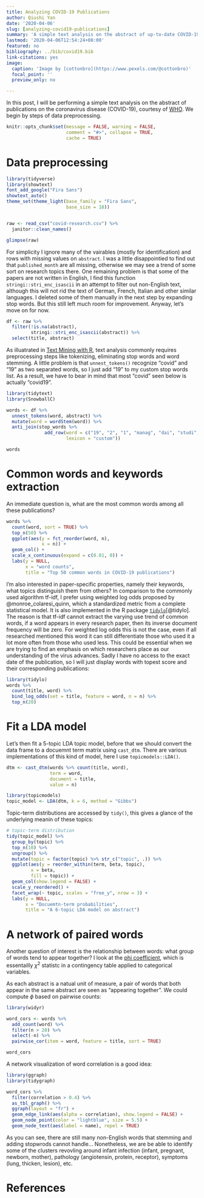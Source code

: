 ```yaml
---
title: Analyzing COVID-19 Publications
author: Qiushi Yan
date: '2020-04-06'
slug: [analyzing-covid19-publications]
summary: 'A simple text analysis on the abstract of up-to-date COVID-19 publications.'
lastmod: '2020-04-06T12:54:24+08:00'
featured: no
bibliography: ../bib/covid19.bib
link-citations: yes
image:
  caption: 'Image by [cottonbro](https://www.pexels.com/@cottonbro)'
  focal_point: ''
  preview_only: no

---
```



In this post, I will be performing a simple text analysis on the abstract of publications on the coronavirus disease (COVID-19), courtesy of [WHO](https://www.who.int/emergencies/diseases/novel-coronavirus-2019/global-research-on-novel-coronavirus-2019-ncov). We begin by steps of data preprocessing.  


```r
knitr::opts_chunk$set(message = FALSE, warning = FALSE,
                      comment = "#>", collapse = TRUE,
                      cache = TRUE)
```


# Data preprocessing

```r
library(tidyverse)
library(showtext)
font_add_google("Fira Sans")
showtext_auto()
theme_set(theme_light(base_family = "Fira Sans",
                      base_size = 18))


raw <- read_csv("covid-research.csv") %>% 
  janitor::clean_names() 

glimpse(raw)
```

For simplicity I ignore many of the vairables (mostly for identification) and rows with missing values on `abstract`. I was a little disappointied to find out that `published_month` are all missing, otherwise we may see a trend of some sort on research topics there. One remaining problem is that some of the papers are not written in English, I find this function `stringi::stri_enc_isascii` in an attempt to filter out non-English text, although this will not rid the text of German, French, Italian and other similar languages. I deleted some of them manually in the next step by expanding stop words. But this still left much room for improvement. Anyway, let's move on for now.
```r
df <- raw %>%
  filter(!is.na(abstract),
         stringi::stri_enc_isascii(abstract)) %>% 
  select(title, abstract)
```

As illuatrated in [Text Mining with R](https://www.tidytextmining.com), text analysis commonly requires preprocessing steps like tokenizing, eliminating stop words and word stemming. A little problem is that `unnest_tokens()` recognize "covid" and "19" as two separated words, so I just add "19" to my custom stop words list. As a result, we have to bear in mind that most "covid" seen below is actually "covid19".  

```r
library(tidytext)
library(SnowballC)

words <- df %>% 
  unnest_tokens(word, abstract) %>% 
  mutate(word = wordStem(word)) %>% 
  anti_join(stop_words %>% 
              add_row(word = c("19", "2", "1", "manag", "dai", "studi", "epidem", "includ", "coronaviru", "diseas", "emetin", "dai", "acut", "dub", "hospit", "hfnc", "caus", "develop", "thi"), 
                      lexicon = "custom")) 

words
```


# Common words and keywords extraction  

An immediate question is, what are the most common words among all these publications?  

```r
words %>% 
  count(word, sort = TRUE) %>%
  top_n(50) %>%
  ggplot(aes(y = fct_reorder(word, n),
             x = n)) + 
  geom_col() + 
  scale_x_continuous(expand = c(0.01, 0)) + 
  labs(y = NULL,
       x = "word counts",
       title = "Top 50 common words in COVID-19 publications") 
```

I'm also interested in paper-specific properties, namely their keywords, what topics distinguish them from others? In comparison to the commonly used algorithm tf-idf, I prefer using weighted log odds proposed by @monroe_colaresi_quinn, which a standardized metric from a complete statistical model. It is also implemented in the R package [`tidylo`](https://github.com/juliasilge/tidylo)[@tidylo]. The reason is that tf-idf cannot extract the varying use trend of common words, if a word appears in every research paper, then its inverse document frequency will be zero. For weighted log odds this is not the case, even if all researched mentioned this word it can still differentiate those who used it a lot more often from those who used less. This could be essential when we are trying to find an emphasis on which researchers place as our understanding of the virus advances. Sadly I have no access to the exact date of the publication, so I will just display words with topest score and their corresponding publications:  

```r
library(tidylo)
words %>%
  count(title, word) %>% 
  bind_log_odds(set = title, feature = word, n = n) %>%
  top_n(20)
```

# Fit a LDA model  

Let's then fit a 5-topic LDA topic model, before that we should convert the data frame to a docuemnt term matrix using `cast_dtm`. There are various implementations of this kind of model, here I use `topicmodels::LDA()`.    

```r
dtm <- cast_dtm(words %>% count(title, word),
                term = word,
                document = title,
                value = n)

library(topicmodels)
topic_model <- LDA(dtm, k = 6, method = "Gibbs")
```


Topic-term distributions are accessed by `tidy()`, this gives a glance of the underlying meanin of these topics:
```r
# topic-term distribution
tidy(topic_model) %>% 
  group_by(topic) %>% 
  top_n(10) %>% 
  ungroup() %>%
  mutate(topic = factor(topic) %>% str_c("topic", .)) %>% 
  ggplot(aes(y = reorder_within(term, beta, topic),
         x = beta,
         fill = topic)) + 
  geom_col(show.legend = FALSE) + 
  scale_y_reordered() + 
  facet_wrap(~ topic, scales = "free_y", nrow = 3) + 
  labs(y = NULL,
       x = "Docuemtn-term probabilities",
       title = "A 6-topic LDA model on abstract")
```



# A network of paired words  

Another question of interest is the relationship between words: what group of words tend to appear together? I look at the [phi coefficient](https://en.wikipedia.org/wiki/Phi_coefficient), which is essentailly $\chi^2$ statistc in a contingency table applied to categorical variables.  

As each abstract is a natual unit of measure, a pair of words that both appear in the same abstract are seen as "appearing together". We could compute $\phi$ based on pairwise counts:

```r
library(widyr)

word_cors <- words %>% 
  add_count(word) %>% 
  filter(n > 20) %>%
  select(-n) %>%
  pairwise_cor(item = word, feature = title, sort = TRUE)

word_cors
```

A network visualization of word correlation is a good idea:  

```r
library(ggraph)
library(tidygraph)

word_cors %>% 
  filter(correlation > 0.4) %>% 
  as_tbl_graph() %>% 
  ggraph(layout = "fr") + 
  geom_edge_link(aes(alpha = correlation), show.legend = FALSE) + 
  geom_node_point(color = "lightblue", size = 5.5) + 
  geom_node_text(aes(label = name), repel = TRUE)
```

As you can see, there are still many non-English words that stemming and adding stopwrods cannot handle... Nonetheless, we are be able to identify some of the clusters revovling around infant infection (infant, pregnant, newborn, mother), pathology (angiotensin, protein, receptor), symptoms (lung, thicken, lesion), etc.  

# References